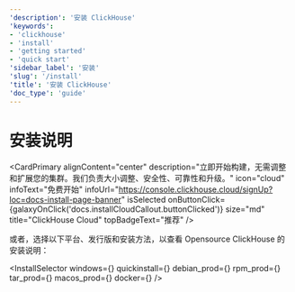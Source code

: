 ```yaml
---
'description': '安装 ClickHouse'
'keywords':
- 'clickhouse'
- 'install'
- 'getting started'
- 'quick start'
'sidebar_label': '安装'
'slug': '/install'
'title': '安装 ClickHouse'
'doc_type': 'guide'
---
```




# 安装说明

<CardPrimary
    alignContent="center"
    description="立即开始构建，无需调整和扩展您的集群。我们负责大小调整、安全性、可靠性和升级。"
    icon="cloud"
    infoText="免费开始"
    infoUrl="https://console.clickhouse.cloud/signUp?loc=docs-install-page-banner"
    isSelected
    onButtonClick={galaxyOnClick('docs.installCloudCallout.buttonClicked')}
    size="md"
    title="ClickHouse Cloud"
    topBadgeText="推荐"
/>
<br/>

或者，选择以下平台、发行版和安装方法，以查看 Opensource ClickHouse 的安装说明：

<InstallSelector
    windows={<Windows/>}
    quickinstall={<QuickInstall/>}
    debian_prod={<DebianProd/>}
    rpm_prod={<RPMProd/>}
    tar_prod={<TarProd/>}
    macos_prod={<MacOSProd/>}
    docker={<Docker/>}
/>
